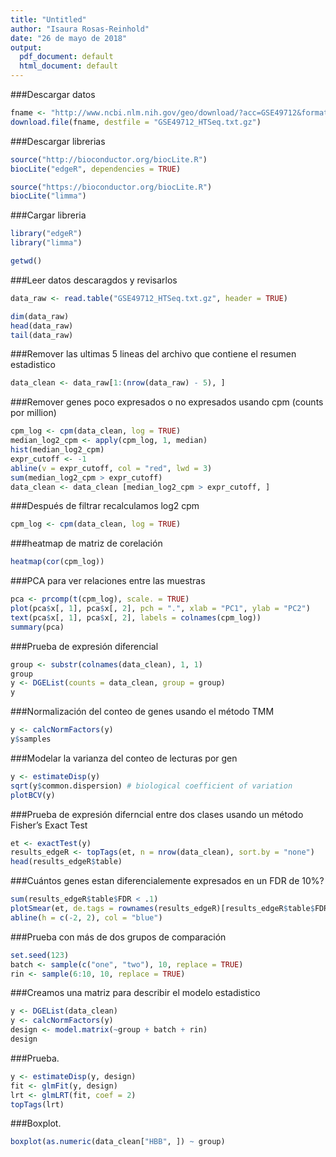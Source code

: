 ```yaml
---
title: "Untitled"
author: "Isaura Rosas-Reinhold"
date: "26 de mayo de 2018"
output:
  pdf_document: default
  html_document: default
---
```


###Descargar datos 

```r
fname <- "http://www.ncbi.nlm.nih.gov/geo/download/?acc=GSE49712&format=file&file=GSE49712_HTSeq.txt.gz"
download.file(fname, destfile = "GSE49712_HTSeq.txt.gz")
```

###Descargar librerias

```r
source("http://bioconductor.org/biocLite.R")
biocLite("edgeR", dependencies = TRUE)
```

```r

source("https://bioconductor.org/biocLite.R")
biocLite("limma")
```

###Cargar libreria

```r
library("edgeR")
library("limma")

```


```r
getwd()
```

###Leer datos descaragdos y revisarlos
```r
data_raw <- read.table("GSE49712_HTSeq.txt.gz", header = TRUE)

dim(data_raw)
head(data_raw)
tail(data_raw)
```



###Remover las ultimas 5 lineas del archivo que contiene el resumen estadistico
```r
data_clean <- data_raw[1:(nrow(data_raw) - 5), ]
```


###Remover genes poco expresados o no expresados usando cpm (counts por million)

```r
cpm_log <- cpm(data_clean, log = TRUE)
median_log2_cpm <- apply(cpm_log, 1, median)
hist(median_log2_cpm)
expr_cutoff <- -1
abline(v = expr_cutoff, col = "red", lwd = 3)
sum(median_log2_cpm > expr_cutoff)
data_clean <- data_clean [median_log2_cpm > expr_cutoff, ]
```

###Después de filtrar recalculamos log2 cpm
```r
cpm_log <- cpm(data_clean, log = TRUE)
```

###heatmap de matriz de corelación 
```r

heatmap(cor(cpm_log))

```

###PCA para ver relaciones entre las muestras
```r
pca <- prcomp(t(cpm_log), scale. = TRUE)
plot(pca$x[, 1], pca$x[, 2], pch = ".", xlab = "PC1", ylab = "PC2")
text(pca$x[, 1], pca$x[, 2], labels = colnames(cpm_log))
summary(pca)
```

###Prueba de expresión diferencial
```r
group <- substr(colnames(data_clean), 1, 1)
group
y <- DGEList(counts = data_clean, group = group)
y
```

###Normalización del conteo de genes usando el método TMM 
```r

y <- calcNormFactors(y)
y$samples
```

###Modelar la varianza del conteo de lecturas por gen

```r
y <- estimateDisp(y)
sqrt(y$common.dispersion) # biological coefficient of variation
plotBCV(y)
```

###Prueba de expresión diferncial entre dos clases usando un método Fisher's Exact Test

```r
et <- exactTest(y)
results_edgeR <- topTags(et, n = nrow(data_clean), sort.by = "none")
head(results_edgeR$table)

```

###Cuántos genes estan diferencialemente expresados en un FDR de 10%?

```r
sum(results_edgeR$table$FDR < .1)
plotSmear(et, de.tags = rownames(results_edgeR)[results_edgeR$table$FDR < .1])
abline(h = c(-2, 2), col = "blue")
```

###Prueba con más de dos grupos de comparación 

```r
set.seed(123)
batch <- sample(c("one", "two"), 10, replace = TRUE)
rin <- sample(6:10, 10, replace = TRUE)
```

###Creamos una matriz para describir el modelo estadistico

```r
y <- DGEList(data_clean)
y <- calcNormFactors(y)
design <- model.matrix(~group + batch + rin)
design
```

###Prueba.

```r
y <- estimateDisp(y, design)
fit <- glmFit(y, design)
lrt <- glmLRT(fit, coef = 2)
topTags(lrt)
```


###Boxplot.

```r

boxplot(as.numeric(data_clean["HBB", ]) ~ group)
```



